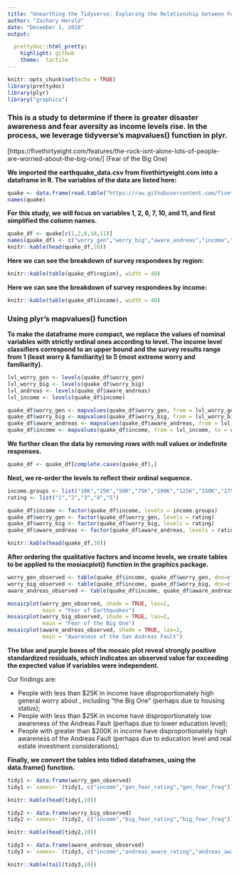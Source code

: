 ---
title: "Unearthing the Tidyverse: Exploring the Relationship between Fear of Earthquakes & Income"
author: "Zachary Herold"
date: "December 1, 2018"
output:

  prettydoc::html_pretty:
    highlight: github
    theme:  tactile
---

```{r setup, include=FALSE}
knitr::opts_chunk$set(echo = TRUE)
library(prettydoc)
library(plyr)
library("graphics")
```

### This is a study to determine if there is greater disaster awareness and fear aversity as income levels rise. In the process, we leverage tidyverse's mapvalues() function in plyr. 


[https://fivethirtyeight.com/features/the-rock-isnt-alone-lots-of-people-are-worried-about-the-big-one/] (Fear of the Big One) 


__We imported the earthquake_data.csv from fivethirtyeight.com into a dataframe in R. The variables of the data are listed here:__

```{r}
quake <- data.frame(read.table("https://raw.githubusercontent.com/fivethirtyeight/data/master/san-andreas/earthquake_data.csv", header = TRUE, sep = ","))
names(quake)
```

__For this study, we will focus on variables 1, 2, 6, 7, 10, and 11, and first simplified the column names.__

```{r}
quake_df <- quake[c(1,2,6,10,11)]
names(quake_df) <- c("worry_gen","worry_big","aware_andreas","income","region")
knitr::kable(head(quake_df,10))
```

__Here we can see the breakdown of survey respondees by region:__

```{r}
knitr::kable(table(quake_df$region), width = 40)
```

__Here we can see the breakdown of survey respondees by income:__

```{r}
knitr::kable(table(quake_df$income), width = 40)

```

### Using plyr's mapvalues() function

__To make the dataframe more compact, we replace the values of nominal variables with strictly ordinal ones according to level. The income level classifiers correspond to an upper bound and the survey results range from 1 (least worry & familiarity) to 5 (most extreme worry and familiarity).__

```{r}
lvl_worry_gen <- levels(quake_df$worry_gen)
lvl_worry_big <- levels(quake_df$worry_big)
lvl_andreas <- levels(quake_df$aware_andreas)
lvl_income <- levels(quake_df$income)

quake_df$worry_gen <- mapvalues(quake_df$worry_gen, from = lvl_worry_gen, to = c(5,1,2,3,4))
quake_df$worry_big <- mapvalues(quake_df$worry_big, from = lvl_worry_big, to = c(5,1,2,3,4))
quake_df$aware_andreas <- mapvalues(quake_df$aware_andreas, from = lvl_andreas, to = c(NA, 5,1,2,3,4))
quake_df$income <- mapvalues(quake_df$income, from = lvl_income, to = c(NA, "10K","25K","125K","150K","175K","200K","top","50K","75K","100K", NA))
```

__We further clean the data by removing rows with null values or indefinite responses.__

```{r}
quake_df <- quake_df[complete.cases(quake_df),]
```

__Next, we re-order the levels to reflect their ordinal sequence.__

```{r}
income.groups <- list("10K","25K","50K","75K","100K","125K","150K","175K","200K","top")
rating <- list("1","2","3","4","5")

quake_df$income <- factor(quake_df$income, levels = income.groups)
quake_df$worry_gen <- factor(quake_df$worry_gen, levels = rating)
quake_df$worry_big <- factor(quake_df$worry_big, levels = rating)
quake_df$aware_andreas <- factor(quake_df$aware_andreas, levels = rating)

knitr::kable(head(quake_df,10))
```


__After ordering the qualitative factors and income levels, we create tables to be applied to the mosiacplot() function in the graphics package.__

```{r}
worry_gen_observed <- table(quake_df$income, quake_df$worry_gen, dnn=c("income","gen_fear_rating"))
worry_big_observed <- table(quake_df$income, quake_df$worry_big, dnn=c("income","big_fear_rating"))
aware_andreas_observed <- table(quake_df$income, quake_df$aware_andreas, dnn=c("income","andreas_aware_rating"))

mosaicplot(worry_gen_observed, shade = TRUE, las=2,
           main = "Fear of Earthquakes")
mosaicplot(worry_big_observed, shade = TRUE, las=2,
           main = "Fear of the Big One")
mosaicplot(aware_andreas_observed, shade = TRUE, las=2,
           main = "Awareness of the San Andreas Fault")
```

__The blue and purple boxes of the mosaic plot reveal strongly positive standardized residuals, which indicates an observed value far exceeding the expected value if variables were independent.__ 

Our findings are:

* People with less than $25K in income have disproportionately high general worry about , including "the Big One" (perhaps due to housing status);
* People with less than $25K in income have disproportionately low awareness of the Andreas Fault (perhaps due to lower education level);
* People with greater than $200K in income have disproportionately high awareness of the Andreas Fault (perhaps due to education level and real estate investment considerations);

__Finally, we convert the tables into tidied dataframes, using the data.frame() function.__


```{r}
tidy1 <- data.frame(worry_gen_observed) 
tidy1 <-`names<-`(tidy1, c("income","gen_fear_rating","gen_fear_freq"))

knitr::kable(head(tidy1,10))

tidy2 <- data.frame(worry_big_observed)
tidy2 <-`names<-`(tidy2, c("income","big_fear_rating","big_fear_freq"))

knitr::kable(head(tidy2,10))

tidy3 <- data.frame(aware_andreas_observed)
tidy3 <-`names<-`(tidy3, c("income","andreas_aware_rating","andreas_aware_freq"))

knitr::kable(tail(tidy3,10))

```




